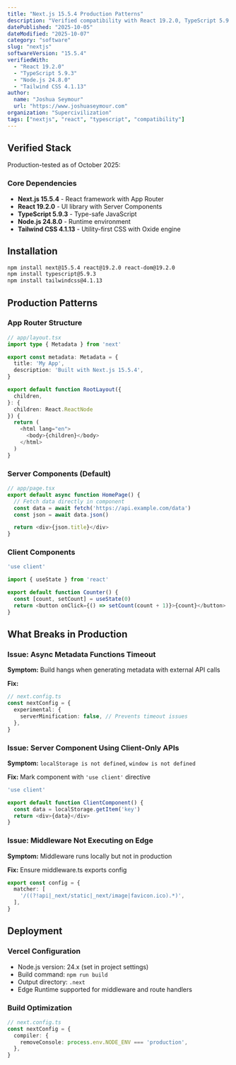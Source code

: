 ```yaml
---
title: "Next.js 15.5.4 Production Patterns"
description: "Verified compatibility with React 19.2.0, TypeScript 5.9.3, and Node.js 24.8.0"
datePublished: "2025-10-05"
dateModified: "2025-10-07"
category: "software"
slug: "nextjs"
softwareVersion: "15.5.4"
verifiedWith:
  - "React 19.2.0"
  - "TypeScript 5.9.3"
  - "Node.js 24.8.0"
  - "Tailwind CSS 4.1.13"
author:
  name: "Joshua Seymour"
  url: "https://www.joshuaseymour.com"
organization: "Supercivilization"
tags: ["nextjs", "react", "typescript", "compatibility"]
---
```


## Verified Stack

Production-tested as of October 2025:

### Core Dependencies
- **Next.js 15.5.4** - React framework with App Router
- **React 19.2.0** - UI library with Server Components
- **TypeScript 5.9.3** - Type-safe JavaScript
- **Node.js 24.8.0** - Runtime environment
- **Tailwind CSS 4.1.13** - Utility-first CSS with Oxide engine

## Installation

```bash
npm install next@15.5.4 react@19.2.0 react-dom@19.2.0
npm install typescript@5.9.3
npm install tailwindcss@4.1.13
```

## Production Patterns

### App Router Structure

```typescript
// app/layout.tsx
import type { Metadata } from 'next'

export const metadata: Metadata = {
  title: 'My App',
  description: 'Built with Next.js 15.5.4',
}

export default function RootLayout({
  children,
}: {
  children: React.ReactNode
}) {
  return (
    <html lang="en">
      <body>{children}</body>
    </html>
  )
}
```

### Server Components (Default)

```typescript
// app/page.tsx
export default async function HomePage() {
  // Fetch data directly in component
  const data = await fetch('https://api.example.com/data')
  const json = await data.json()

  return <div>{json.title}</div>
}
```

### Client Components

```typescript
'use client'

import { useState } from 'react'

export default function Counter() {
  const [count, setCount] = useState(0)
  return <button onClick={() => setCount(count + 1)}>{count}</button>
}
```

## What Breaks in Production

### Issue: Async Metadata Functions Timeout

**Symptom:** Build hangs when generating metadata with external API calls

**Fix:**
```typescript
// next.config.ts
const nextConfig = {
  experimental: {
    serverMinification: false, // Prevents timeout issues
  },
}
```

### Issue: Server Component Using Client-Only APIs

**Symptom:** `localStorage is not defined`, `window is not defined`

**Fix:** Mark component with `'use client'` directive
```typescript
'use client'

export default function ClientComponent() {
  const data = localStorage.getItem('key')
  return <div>{data}</div>
}
```

### Issue: Middleware Not Executing on Edge

**Symptom:** Middleware runs locally but not in production

**Fix:** Ensure middleware.ts exports config
```typescript
export const config = {
  matcher: [
    '/((?!api|_next/static|_next/image|favicon.ico).*)',
  ],
}
```

## Deployment

### Vercel Configuration
- Node.js version: 24.x (set in project settings)
- Build command: `npm run build`
- Output directory: `.next`
- Edge Runtime supported for middleware and route handlers

### Build Optimization
```typescript
// next.config.ts
const nextConfig = {
  compiler: {
    removeConsole: process.env.NODE_ENV === 'production',
  },
}
```
